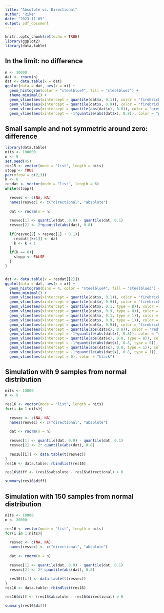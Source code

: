 ```yaml
---
title: "Absolute vs. Directional"
author: "Rike"
date: "2023-11-09"
output: pdf_document
---
```


```r
knitr::opts_chunk$set(echo = TRUE)
library(ggplot2)
library(data.table)
```

## In the limit: no difference
```r
n <- 10000
dat <- rnorm(n)
dat <- data.table(x = dat)
ggplot(data = dat, aes(x = x)) +
  geom_histogram(color = "steelblue4", fill = "steelblue3") +
  theme_minimal() +
  geom_vline(aes(xintercept = quantile(dat$x, 0.1)), color = "firebrick") + 
  geom_vline(aes(xintercept = quantile(dat$x, 0.9)), color = "firebrick") +
  geom_vline(aes(xintercept = quantile(abs(dat$x), 0.8)), color = "grey20") +
  geom_vline(aes(xintercept = -1*quantile(abs(dat$x), 0.8)), color = "grey20")

```

## Small sample and not symmetric around zero: difference

```r
library(data.table)
nits <- 100000
n <- 9
set.seed(45)
res15 <- vector(mode = "list", length = nits)
stopp <- TRUE
par(mfrow = c(2,3)) 
k <- 0
resdat <- vector(mode = "list", length = 6)
while(stopp){
  
  resvec <- c(NA, NA)
  names(resvec) <- c("directional", "absolute")
  
  dat <- rnorm(n = n)
  
  resvec[1] <- quantile(dat, 0.9) - quantile(dat, 0.1)
  resvec[2] <- 2*quantile(abs(dat), 0.8)
  
  if(resvec[2] > resvec[1] + 0.1){
    resdat[[k+1]] <- dat  
    k <- k + 1
  }
  if(k == 6){
    stopp <- FALSE
  }
}


dat <- data.table(x = resdat[[2]])
ggplot(data = dat, aes(x = x)) +
  geom_histogram(bins = 4, color = "steelblue4", fill = "steelblue3") +
  theme_minimal() +
  geom_vline(aes(xintercept = quantile(dat$x, 0.1)), color = "firebrick") + 
  geom_vline(aes(xintercept = quantile(dat$x, 0.9)), color = "firebrick") +
  geom_vline(aes(xintercept = quantile(dat$x, 0.1, type = 8)), color = "grey40") + 
  geom_vline(aes(xintercept = quantile(dat$x, 0.9, type = 8)), color = "grey40") +
  geom_vline(aes(xintercept = quantile(dat$x, 0.1, type = 1)), color = "chartreuse4") + 
  geom_vline(aes(xintercept = quantile(dat$x, 0.9, type = 1)), color = "chartreuse4") +
  geom_vline(aes(xintercept = quantile(dat$x, 0.9)), color = "firebrick") +
  geom_vline(aes(xintercept = quantile(abs(dat$x), 0.8)), color = "red") +
  geom_vline(aes(xintercept = -1*quantile(abs(dat$x), 0.8)), color = "red") +
  geom_vline(aes(xintercept = quantile(abs(dat$x), 0.8, type = 8)), color = "grey10") +
  geom_vline(aes(xintercept = -1*quantile(abs(dat$x), 0.8, type = 8)), color = "grey10") +
  geom_vline(aes(xintercept = quantile(abs(dat$x), 0.8, type = 1)), color = "chartreuse2") +
  geom_vline(aes(xintercept = -1*quantile(abs(dat$x), 0.8, type = 1)), color = "chartreuse2") +
  geom_vline(aes(xintercept = 0), color = "black")


```


## Simulation with 9 samples from normal distribution

```r
nits <- 10000
n <- 9

res16 <- vector(mode = "list", length = nits)
for(i in 1:nits){
  
  resvec <- c(NA, NA)
  names(resvec) <- c("directional", "absolute")
  
  dat <- rnorm(n = n)
  
  resvec[1] <- quantile(dat, 0.9) - quantile(dat, 0.1)
  resvec[2] <- 2* quantile(abs(dat), 0.8)
  
  res16[[i]] <- data.table(t(resvec))
}
res16 <- data.table::rbindlist(res16)

res16$diff <- (res16$absolute - res16$directional) > 0

```
```r
summary(res16$diff)
```
## Simulation with 150 samples from normal distribution
```r
nits <- 10000
n <- 20000

res16 <- vector(mode = "list", length = nits)
for(i in 1:nits){
  
  resvec <- c(NA, NA)
  names(resvec) <- c("directional", "absolute")
  
  dat <- rnorm(n = n)
  
  resvec[1] <- quantile(dat, 0.9) - quantile(dat, 0.1)
  resvec[2] <- 2* quantile(abs(dat), 0.8)
  
  res16[[i]] <- data.table(t(resvec))
}
res16 <- data.table::rbindlist(res16)

res16$diff <- (res16$absolute - res16$directional) > 0

```
```r
summary(res16$diff)
```
